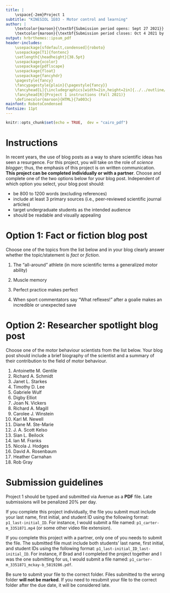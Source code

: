 ```yaml
---
title: |
    \vspace{-2em}Project 1
subtitle: "KINESIOL 1E03 - Motor control and learning"
author: |
    \textcolor{maroon}{\textbf{Submission period opens: Sept 27 2021}}  
    \textcolor{maroon}{\textbf{Submission period closes: Oct 4 2021 by 23:59 EST}}
output: hrbrthemes::ipsum_pdf
header-includes:
    \usepackage[sfdefault,condensed]{roboto}
    \usepackage[T1]{fontenc}
    \setlength{\headheight}{38.5pt}
    \usepackage{xcolor}
    \usepackage{pdflscape}
    \usepackage{float}
    \usepackage{fancyhdr}
    \pagestyle{fancy}
    \fancypagestyle{plain}{\pagestyle{fancy}}
    \fancyhead[L]{\includegraphics[width=2in,height=2in]{../../outline/mackin-left-color.png}}
    \fancyhead[R]{Project 1 instructions (Fall 2021)}
    \definecolor{maroon}{HTML}{7a003c}
mainfont: RobotoCondensed
fontsize: 11pt
---
```


```r
knitr::opts_chunk$set(echo = TRUE,  dev = "cairo_pdf")
```

# Instructions

In recent years, the use of blog posts as a way to share scientific ideas has seen a resurgence. For this project, you will take on the role of *science blogger*; thus, the emphasis of this project is on written communication. **This project can be completed individually or with a partner**. Choose and complete one of the two options below for your blog post. Independent of which option you select, your blog post should:

- be 800 to 1200 words (excluding references)
- include at least 3 primary sources (i.e., peer-reviewed scientific journal articles)
- target undergraduate students as the intended audience
- should be readable and visually appealing

# Option 1: Fact or fiction blog post

Choose one of the topics from the list below and in your blog clearly answer whether the topic/statement is *fact* or *fiction*.

1. The "all-around" athlete (in more scientific terms a generalized motor ability)

2. Muscle memory

3. Perfect practice makes perfect

4. When sport commentators say "What reflexes!" after a goalie makes an incredible or unexpected save


# Option 2: Researcher spotlight blog post

Choose one of the motor behaviour scientists from the list below. Your blog post should include a brief biography of the scientist and a summary of their contribution to the field of motor behaviour.

1. Antoinette M. Gentile
2. Richard A. Schmidt
3. Janet L. Starkes
4. Timothy D. Lee
5. Gabriele Wulf
6. Digby Elliot
7. Joan N. Vickers
8. Richard A. Magill
9. Carolee J. Winstein
10. Karl M. Newell
11. Diane M. Ste-Marie
12. J. A. Scott Kelso
13. Sian L. Beilock
14. Ian M. Franks
15. Nicola J. Hodges
16. David A. Rosenbaum
17. Heather Carnahan
18. Rob Gray

# Submission guidelines

Project 1 should be typed and submitted via Avenue as a **PDF** file. Late submissions will be penalized 20% per day.

If you complete this project individually, the file you submit must include your last name, first initial, and student ID using the following format: `p1_last-initial_ID`. For instance, I would submit a file named: `p1_carter-m_3351871.mp4` (or some other video file extension). 

If you complete this project with a partner, only one of you needs to submit the file. The submitted file must include both students' last name, first initial, and student IDs using the following format: `p1_last-initial_ID_last-initial_ID`. For instance, if Brad and I completed the project together and I was the one submitting for us, I would submit a file named: `p1_carter-m_3351871_mckay-b_5819286.pdf`.

Be sure to submit your file to the correct folder. Files submitted to the wrong folder **will not be marked**. If you need to resubmit your file to the correct folder after the due date, it will be considered late.
